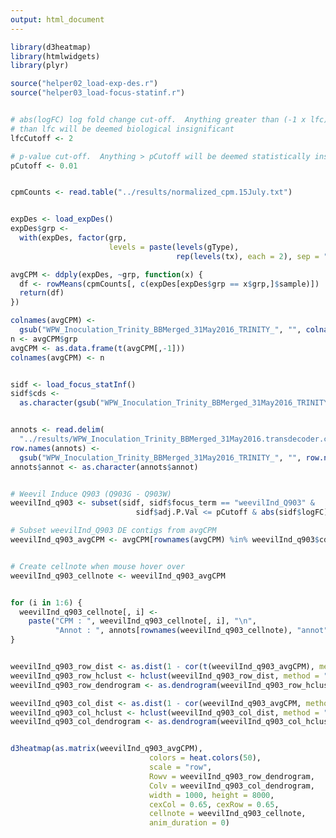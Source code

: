 ```yaml
---
output: html_document
---
```

<!---
Create an interactive heatmap with bubble containing information of contig ID, expression value in CPM and annotation when mouse-over.
-->


```r
library(d3heatmap)
library(htmlwidgets)
library(plyr)

source("helper02_load-exp-des.r")
source("helper03_load-focus-statinf.r")


# abs(logFC) log fold change cut-off.  Anything greater than (-1 x lfc) and less 
# than lfc will be deemed biological insignificant
lfcCutoff <- 2

# p-value cut-off.  Anything > pCutoff will be deemed statistically insignificant.
pCutoff <- 0.01


cpmCounts <- read.table("../results/normalized_cpm.15July.txt")


expDes <- load_expDes()
expDes$grp <-
  with(expDes, factor(grp,
                      levels = paste(levels(gType),
                                     rep(levels(tx), each = 2), sep = ".")))

avgCPM <- ddply(expDes, ~grp, function(x) {
  df <- rowMeans(cpmCounts[, c(expDes[expDes$grp == x$grp,]$sample)])
  return(df)
})

colnames(avgCPM) <- 
  gsub("WPW_Inoculation_Trinity_BBMerged_31May2016_TRINITY_", "", colnames(avgCPM))
n <- avgCPM$grp
avgCPM <- as.data.frame(t(avgCPM[,-1]))
colnames(avgCPM) <- n


sidf <- load_focus_statInf()
sidf$cds <- 
  as.character(gsub("WPW_Inoculation_Trinity_BBMerged_31May2016_TRINITY_", "", sidf$cds))


annots <- read.delim(
  "../results/WPW_Inoculation_Trinity_BBMerged_31May2016.transdecoder.cds.nr.diffExp.blastxNR.collapsed.txt", row.names = 1)
row.names(annots) <- 
  gsub("WPW_Inoculation_Trinity_BBMerged_31May2016_TRINITY_", "", row.names(annots))
annots$annot <- as.character(annots$annot)


# Weevil Induce Q903 (Q903G - Q903W)
weevilInd_q903 <- subset(sidf, sidf$focus_term == "weevilInd_Q903" & 
                            sidf$adj.P.Val <= pCutoff & abs(sidf$logFC) >= lfcCutoff)

# Subset weevilInd_Q903 DE contigs from avgCPM
weevilInd_q903_avgCPM <- avgCPM[rownames(avgCPM) %in% weevilInd_q903$cds,]


# Create cellnote when mouse hover over
weevilInd_q903_cellnote <- weevilInd_q903_avgCPM


for (i in 1:6) {
  weevilInd_q903_cellnote[, i] <-
    paste("CPM : ", weevilInd_q903_cellnote[, i], "\n",
          "Annot : ", annots[rownames(weevilInd_q903_cellnote), "annot"])
}


weevilInd_q903_row_dist <- as.dist(1 - cor(t(weevilInd_q903_avgCPM), method = "spearman"))
weevilInd_q903_row_hclust <- hclust(weevilInd_q903_row_dist, method = "complete")
weevilInd_q903_row_dendrogram <- as.dendrogram(weevilInd_q903_row_hclust)

weevilInd_q903_col_dist <- as.dist(1 - cor(weevilInd_q903_avgCPM, method = "spearman"))
weevilInd_q903_col_hclust <- hclust(weevilInd_q903_col_dist, method = "complete")
weevilInd_q903_col_dendrogram <- as.dendrogram(weevilInd_q903_col_hclust)


d3heatmap(as.matrix(weevilInd_q903_avgCPM),
                               colors = heat.colors(50),
                               scale = "row",
                               Rowv = weevilInd_q903_row_dendrogram,
                               Colv = weevilInd_q903_col_dendrogram,
                               width = 1000, height = 8000,
                               cexCol = 0.65, cexRow = 0.65,
                               cellnote = weevilInd_q903_cellnote,
                               anim_duration = 0)

```
